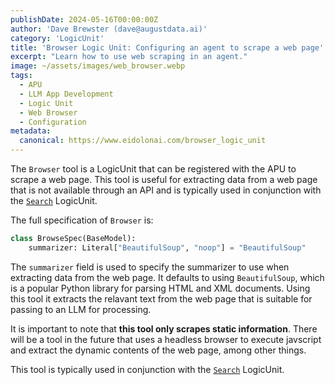 ```yaml
---
publishDate: 2024-05-16T00:00:00Z
author: 'Dave Brewster (dave@augustdata.ai)'
category: 'LogicUnit'
title: 'Browser Logic Unit: Configuring an agent to scrape a web page'
excerpt: "Learn how to use web scraping in an agent."
image: ~/assets/images/web_browser.webp
tags:
  - APU
  - LLM App Development
  - Logic Unit
  - Web Browser
  - Configuration
metadata:
  canonical: https://www.eidolonai.com/browser_logic_unit
---
```

The `Browser` tool is a LogicUnit that can be registered with the APU to scrape a web page.
This tool is useful for extracting data from a web page that is not available through an API and is typically
used in conjunction with the [`Search`](/search_logic_unit) LogicUnit.

The full specification of `Browser` is:

```python
class BrowseSpec(BaseModel):
    summarizer: Literal["BeautifulSoup", "noop"] = "BeautifulSoup"
```

The `summarizer` field is used to specify the summarizer to use when extracting data from the web page.
It defaults to using `BeautifulSoup`, which is a popular Python library for parsing HTML and XML documents.
Using this tool it extracts the relavant text from the web page that is suitable for passing to an LLM for processing.

It is important to note that **this tool only scrapes static information**. There will be a tool in the future that
uses a headless browser to execute javscript and extract the dynamic contents of the web page, among other things.

This tool is typically used in conjunction with the [`Search`](/search_logic_unit) LogicUnit.
